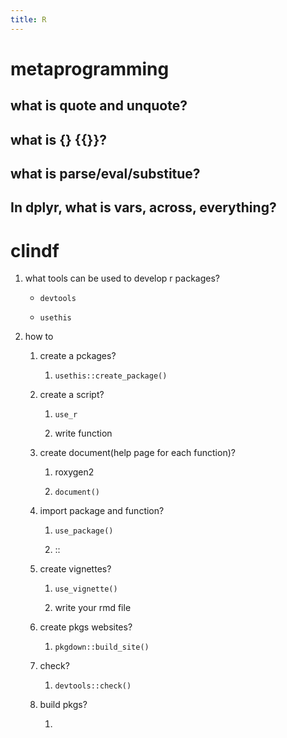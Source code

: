 ```yaml
---
title: R
---
```



# metaprogramming

## what is quote and unquote?

## what is {} {{}}?

## what is parse/eval/substitue?

## In dplyr, what is vars, across, everything?

# clindf

1. what tools can be used  to develop r packages?

    * `devtools`

    * `usethis`

2.  how to 

    1. create a pckages?

        1. `usethis::create_package()`

    1. create a script?
    
        1. `use_r`
        
        2. write function
        

    2. create document(help page for each function)?

        1. roxygen2

        2. `document()`
    
    3. import package and function?

        1. `use_package()`

        2. <pkg>::<function>


    4. create vignettes?

        1. `use_vignette()`

        2. write your rmd file

    5. create pkgs websites?

        1. `pkgdown::build_site()`


    6. check?

        1. `devtools::check()`

    6. build pkgs?

        1. 